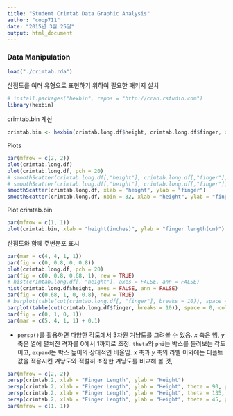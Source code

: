 ```yaml
---
title: "Student Crimtab Data Graphic Analysis"
author: "coop711"
date: "2015년 3월 25일"
output: html_document
---
```


### Data Manipulation

```r
load("./crimtab.rda")
```

산점도를  여러 유형으로 표현하기 위하여 필요한 패키지 설치

```r
# install.packages("hexbin", repos = "http://cran.rstudio.com")
library(hexbin)
```

crimtab.bin 계산

```r
crimtab.bin <- hexbin(crimtab.long.df$height, crimtab.long.df$finger, xbins = 50)
```

Plots

```r
par(mfrow = c(2, 2))
plot(crimtab.long.df)
plot(crimtab.long.df, pch = 20)
# smoothScatter(crimtab.long.df[,"height"], crimtab.long.df[,"finger"], xlab = "height", ylab = "finger")
# smoothScatter(crimtab.long.df[,"height"], crimtab.long.df[,"finger"], nbin = 32, xlab = "height", ylab = "finger")
smoothScatter(crimtab.long.df, xlab = "height", ylab = "finger")
smoothScatter(crimtab.long.df, nbin = 32, xlab = "height", ylab = "finger")
```

Plot crimtab.bin

```r
par(mfrow = c(1, 1))
plot(crimtab.bin, xlab = "height(inches)", ylab = "finger length(cm)")
```

산점도와 함께 주변분포 표시

```r
par(mar = c(4, 4, 1, 1))
par(fig = c(0, 0.8, 0, 0.8))
plot(crimtab.long.df, pch = 20)
par(fig = c(0, 0.8, 0.68, 1), new = TRUE)
# hist(crimtab.long.df[, "height"], axes = FALSE, ann = FALSE)
hist(crimtab.long.df$height, axes = FALSE, ann = FALSE)
par(fig = c(0.68, 1, 0, 0.8), new = TRUE)
# barplot(table(cut(crimtab.long.df[, "finger"], breaks = 10)), space = 0, col = "white", horiz = TRUE, axes = FALSE, axisnames = FALSE)
barplot(table(cut(crimtab.long.df$finger, breaks = 10)), space = 0, col = "white", horiz = TRUE, axes = FALSE, axisnames = FALSE)
par(fig = c(0, 1, 0, 1))
par(mar = c(5, 4, 1, 1) + 0.1)
```

- `persp()`를 활용하면 다양한 각도에서 3차원 겨냥도를 그려볼 수 있음. $x$ 축은 행, $y$ 축은 열에 펼쳐진 격자를 0에서 1까지로 조정. `theta`와 `phi`는 박스를 돌려보는 각도이고, `expand`는 박스 높이의 상대적인 비율임. $x$ 축과 $y$ 축의 라벨 이외에는 디폴트값을 적용시킨 겨냥도와 적절히 조정한 겨냥도를 비교해 볼 것,

```r
par(mfrow = c(2, 2))
persp(crimtab.2, xlab = "Finger Length", ylab = "Height")
persp(crimtab.2, xlab = "Finger Length", ylab = "Height", theta = 90, phi = 30, expand = 0.5, scale = TRUE)
persp(crimtab.2, xlab = "Finger Length", ylab = "Height", theta = 135, phi = 30, expand = 0.5, scale = TRUE)
persp(crimtab.2, xlab = "Finger Length", ylab = "Height", theta = 45, phi = 45, expand = 0.5, scale = TRUE)
par(mfrow = c(1, 1))
```

